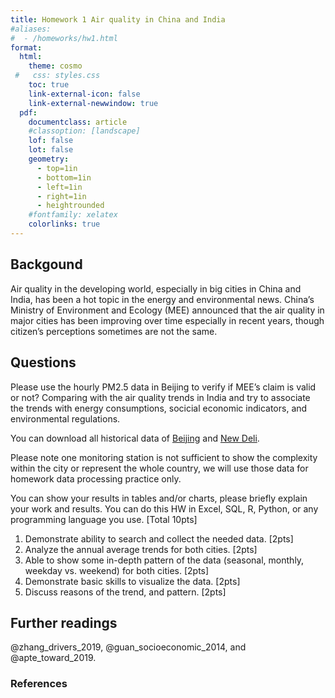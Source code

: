 ```yaml
---
title: Homework 1 Air quality in China and India
#aliases:
#  - /homeworks/hw1.html
format: 
  html: 
    theme: cosmo
 #   css: styles.css
    toc: true
    link-external-icon: false
    link-external-newwindow: true
  pdf: 
    documentclass: article
    #classoption: [landscape]
    lof: false
    lot: false
    geometry:
      - top=1in
      - bottom=1in
      - left=1in
      - right=1in
      - heightrounded
    #fontfamily: xelatex
    colorlinks: true
---
```


## Backgound

Air quality in the developing world, especially in big cities in China and India, has been a hot topic in the energy and environmental news. China’s Ministry of Environment and Ecology (MEE) announced that the air quality in major cities has been improving over time especially in recent years, though citizen’s perceptions sometimes are not the same. 

## Questions

Please use the hourly PM2.5 data in Beijing to verify if MEE's claim is valid or not? Comparing with the air quality trends in India and try to associate the trends with energy consumptions, socicial economic indicators, and environmental regulations. 

You can download all historical data of [Beijing](https://www.airnow.gov/international/us-embassies-and-consulates/#China$Beijing) and [New Deli](https://www.airnow.gov/international/us-embassies-and-consulates/#India$New_Delhi). 

Please note one monitoring station is not sufficient to show the complexity within the city or represent the whole country, we will use those data for homework data processing practice only.

You can show your results in tables and/or charts, please briefly explain your work and results. You can do this HW in Excel, SQL, R, Python, or any programming language you use.  [Total 10pts]

1.	Demonstrate ability to search and collect the needed data. [2pts]  
2.	Analyze the annual average trends for both cities. [2pts]  
3.	Able to show some in-depth pattern of the data (seasonal, monthly, weekday vs. weekend) for both cities. [2pts]  
4.	Demonstrate basic skills to visualize the data. [2pts]  
5.	Discuss reasons of the trend, and pattern. [2pts]  

## Further readings

@zhang_drivers_2019, @guan_socioeconomic_2014, and @apte_toward_2019.  

### References

::: {#refs}
:::